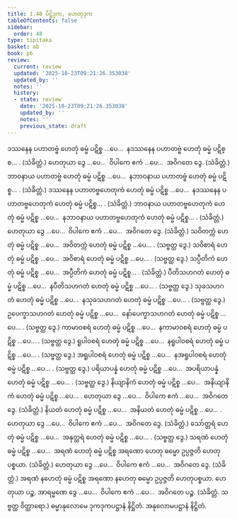 ```yaml
---
title: 1.48 ပိဋ္ဌိဒုက, ဟေတုဒုက
tableOfContents: false
sidebar:
  order: 48
type: tipitaka
basket: ab
book: p6
review:
  current: review
  updated: '2025-10-23T09:21:26.353038'
  updated_by: ''
  notes: ''
  history:
  - state: review
    date: '2025-10-23T09:21:26.353038'
    updated_by: ''
    notes: ''
    previous_state: draft
---
```



<ReviewStatus review={frontmatter.review} showDetails={true} />

<HypothesisAnnotation frontmatter={frontmatter} />

<DynamicBreadcrumb />

<Division number="90" book="p6" e="ch" v="39" p="60">

<Paragraph number="278" book="p6">
ဒဿနေန ပဟာတဗ္ဗံ ဟေတုံ ဓမ္မံ ပဋိစ္စ …ပေ…  နဒဿနေန ပဟာတဗ္ဗံ ဟေတုံ ဓမ္မံ ပဋိစ္စ… . (သံခိတ္တံ.)
</Paragraph>

<Paragraph number="279" book="p6">
ဟေတုယာ ဒွေ …ပေ…  ဝိပါကေ ဧကံ …ပေ…  အဝိဂတေ ဒွေ. (သံခိတ္တံ.)
</Paragraph>

</Division>
<Division number="91" book="p6" e="ch" v="39" p="60">

<Paragraph number="280" book="p6">
ဘာဝနာယ ပဟာတဗ္ဗံ ဟေတုံ ဓမ္မံ ပဋိစ္စ …ပေ…  နဘာဝနာယ ပဟာတဗ္ဗံ ဟေတုံ ဓမ္မံ ပဋိစ္စ… . (သံခိတ္တံ.)
</Paragraph>

</Division>
<Division number="92" book="p6" e="ch" v="39" p="60">

<Paragraph number="281" book="p6">
ဒဿနေန ပဟာတဗ္ဗဟေတုကံ ဟေတုံ ဓမ္မံ ပဋိစ္စ …ပေ…  နဒဿနေန ပဟာတဗ္ဗဟေတုကံ ဟေတုံ ဓမ္မံ ပဋိစ္စ… . (သံခိတ္တံ.)
</Paragraph>

</Division>
<Division number="93" book="p6" e="ch" v="39" p="60">

<Paragraph number="282" book="p6">
ဘာဝနာယ ပဟာတဗ္ဗဟေတုကံ ဟေတုံ ဓမ္မံ ပဋိစ္စ …ပေ…  နဘာဝနာယ ပဟာတဗ္ဗဟေတုကံ ဟေတုံ ဓမ္မံ ပဋိစ္စ… . (သံခိတ္တံ.)
</Paragraph>

<Paragraph number="283" book="p6">
ဟေတုယာ ဒွေ …ပေ…  ဝိပါကေ ဧကံ …ပေ…  အဝိဂတေ ဒွေ. (သံခိတ္တံ.)
</Paragraph>

</Division>
<Division number="94" book="p6" e="ch" v="39" p="60">

<Paragraph number="284" book="p6">
သဝိတက္ကံ ဟေတုံ ဓမ္မံ ပဋိစ္စ …ပေ…  အဝိတက္ကံ ဟေတုံ ဓမ္မံ ပဋိစ္စ …ပေ… . (သဗ္ဗတ္ထ ဒွေ.)
</Paragraph>

<Paragraph number="285" book="p6">
သဝိစာရံ ဟေတုံ ဓမ္မံ ပဋိစ္စ …ပေ…  အဝိစာရံ ဟေတုံ ဓမ္မံ ပဋိစ္စ …ပေ… . (သဗ္ဗတ္ထ ဒွေ.)
</Paragraph>

<Paragraph number="286" book="p6">
သပ္ပီတိကံ ဟေတုံ ဓမ္မံ ပဋိစ္စ …ပေ…  အပ္ပီတိကံ ဟေတုံ ဓမ္မံ ပဋိစ္စ… . (သံခိတ္တံ.)
</Paragraph>

<Paragraph number="287" book="p6">
ပီတိသဟဂတံ ဟေတုံ ဓမ္မံ ပဋိစ္စ …ပေ…  နပီတိသဟဂတံ ဟေတုံ ဓမ္မံ ပဋိစ္စ …ပေ… . (သဗ္ဗတ္ထ ဒွေ.)
</Paragraph>

<Paragraph number="288" book="p6">
သုခသဟဂတံ ဟေတုံ ဓမ္မံ ပဋိစ္စ …ပေ…  နသုခသဟဂတံ ဟေတုံ ဓမ္မံ ပဋိစ္စ …ပေ… . (သဗ္ဗတ္ထ ဒွေ.)
</Paragraph>

<Paragraph number="289" book="p6">
ဥပေက္ခာသဟဂတံ ဟေတုံ ဓမ္မံ ပဋိစ္စ …ပေ…  နော်ပေက္ခာသဟဂတံ ဟေတုံ ဓမ္မံ ပဋိစ္စ …ပေ… . (သဗ္ဗတ္ထ ဒွေ.)
</Paragraph>

<Paragraph number="290" book="p6">
ကာမာဝစရံ ဟေတုံ ဓမ္မံ ပဋိစ္စ …ပေ…  နကာမာဝစရံ ဟေတုံ ဓမ္မံ ပဋိစ္စ …ပေ… . (သဗ္ဗတ္ထ ဒွေ.)
</Paragraph>

<Paragraph number="291" book="p6">
ရူပါဝစရံ ဟေတုံ ဓမ္မံ ပဋိစ္စ …ပေ…  နရူပါဝစရံ ဟေတုံ ဓမ္မံ ပဋိစ္စ …ပေ… . (သဗ္ဗတ္ထ ဒွေ.)
</Paragraph>

<Paragraph number="292" book="p6">
အရူပါဝစရံ ဟေတုံ ဓမ္မံ ပဋိစ္စ …ပေ…  နအရူပါဝစရံ ဟေတုံ ဓမ္မံ ပဋိစ္စ …ပေ… . (သဗ္ဗတ္ထ ဒွေ.)
</Paragraph>

<Paragraph number="293" book="p6">
ပရိယာပန္နံ ဟေတုံ ဓမ္မံ ပဋိစ္စ …ပေ…  အပရိယာပန္နံ ဟေတုံ ဓမ္မံ ပဋိစ္စ …ပေ… . (သဗ္ဗတ္ထ ဒွေ.)
</Paragraph>

<Paragraph number="294" book="p6">
နိယျာနိကံ ဟေတုံ ဓမ္မံ ပဋိစ္စ …ပေ…  အနိယျာနိကံ ဟေတုံ ဓမ္မံ ပဋိစ္စ …ပေ… .
</Paragraph>

<Paragraph number="295" book="p6">
ဟေတုယာ ဒွေ …ပေ…  ဝိပါကေ ဧကံ …ပေ…  အဝိဂတေ ဒွေ. (သံခိတ္တံ.)
</Paragraph>

<Paragraph number="296" book="p6">
နိယတံ ဟေတုံ ဓမ္မံ ပဋိစ္စ …ပေ…  အနိယတံ ဟေတုံ ဓမ္မံ ပဋိစ္စ …ပေ… .
</Paragraph>

<Paragraph number="297" book="p6">
ဟေတုယာ ဒွေ …ပေ…  ဝိပါကေ ဧကံ …ပေ…  အဝိဂတေ ဒွေ. (သံခိတ္တံ.)
</Paragraph>

<Paragraph number="298" book="p6">
သော်တ္တရံ ဟေတုံ ဓမ္မံ ပဋိစ္စ …ပေ…  အနုတ္တရံ ဟေတုံ ဓမ္မံ ပဋိစ္စ …ပေ… . (သဗ္ဗတ္ထ ဒွေ.)
</Paragraph>

<Paragraph number="299" book="p6">
သရဏံ ဟေတုံ ဓမ္မံ ပဋိစ္စ …ပေ…  အရဏံ ဟေတုံ ဓမ္မံ ပဋိစ္စ အရဏော ဟေတု ဓမ္မော ဥပ္ပဇ္ဇတိ ဟေတုပစ္စယာ. (သံခိတ္တံ.)
</Paragraph>

<Paragraph number="300" book="p6">
ဟေတုယာ ဒွေ …ပေ…  ဝိပါကေ ဧကံ …ပေ…  အဝိဂတေ ဒွေ. (သံခိတ္တံ.)
</Paragraph>

<Paragraph number="301" book="p6">
အရဏံ နဟေတုံ ဓမ္မံ ပဋိစ္စ အရဏော နဟေတု ဓမ္မော ဥပ္ပဇ္ဇတိ ဟေတုပစ္စယာ.
</Paragraph>

<Paragraph number="302" book="p6">
ဟေတုယာ ပဉ္စ, အာရမ္မဏေ ဒွေ …ပေ…  ဝိပါကေ ဧကံ …ပေ…  အဝိဂတေ ပဉ္စ. (သံခိတ္တံ. သဗ္ဗတ္ထ ဝိတ္ထာရော.)

</Paragraph>
</Division>

<Paragraph number="303" type="center" book="p6">
ဓမ္မာနုလောမေ ဒုကဒုကပဋ္ဌာနံ နိဋ္ဌိတံ.



</Paragraph>

<Paragraph number="304" type="center" book="p6">
အနုလောမပဋ္ဌာနံ နိဋ္ဌိတံ.
</Paragraph>